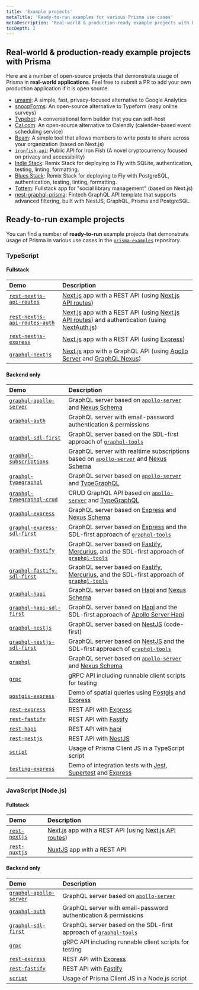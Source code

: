 ```yaml
---
title: 'Example projects'
metaTitle: 'Ready-to-run examples for various Prisma use cases'
metaDescription: 'Real-world & production-ready example projects with Prisma. Here are a number of open source projects that demonstrate usage of Prisma in real world applications.'
tocDepth: 2
---
```


## Real-world & production-ready example projects with Prisma

Here are a number of open-source projects that demonstrate usage of Prisma in **real-world applications**. Feel free to submit a PR to add your own production application if it is open source.

- [umami](https://github.com/mikecao/umami): A simple, fast, privacy-focused alternative to Google Analytics
- [snoopForms](https://github.com/snoopForms/snoopforms?ref=reactjsexample.com): An open-source alternative to Typeform (easy online surveys)
- [Typebot](https://github.com/baptisteArno/typebot.io): A conversational form builder that you can self-host
- [Cal.com](https://github.com/calcom/cal.com): An open-source alternative to Calendly (calender-based event scheduling service)
- [Beam](https://github.com/planetscale/beam): A simple tool that allows members to write posts to share across your organization (based on Next.js)
- [`ironfish-api`](https://github.com/iron-fish/ironfish-api): Public API for Iron Fish (A novel cryptocurrency focused on privacy and accessibility)
- [Indie Stack](https://github.com/remix-run/indie-stack): Remix Stack for deploying to Fly with SQLite, authentication, testing, linting, formatting.
- [Blues Stack](https://github.com/remix-run/blues-stack): Remix Stack for deploying to Fly with PostgreSQL, authentication, testing, linting, formatting.
- [Tottem](https://github.com/poulainv/tottem): Fullstack app for "social library management" (based on Next.js)
- [nest-graphql-prisma](https://github.com/Mingyang-Li/nest-graphql-prisma): Fintech GraphQL API template that supports advanced filtering, built with NestJS, GraphQL, Prisma and PostgreSQL.

## Ready-to-run example projects

You can find a number of **ready-to-run** example projects that demonstrate usage of Prisma in various use cases in the [`prisma-examples`](https://github.com/prisma/prisma-examples/) repository.

### TypeScript

#### Fullstack

| Demo                                                                                                                          | Description                                                                                                                                                                                          |
| :---------------------------------------------------------------------------------------------------------------------------- | :--------------------------------------------------------------------------------------------------------------------------------------------------------------------------------------------------- |
| [`rest-nextjs-api-routes`](https://github.com/prisma/prisma-examples/tree/latest/typescript/rest-nextjs-api-routes)           | [Next.js](https://nextjs.org/) app with a REST API (using [Next.js API routes](https://nextjs.org/docs/api-routes/introduction))                                                                     |
| [`rest-nextjs-api-routes-auth`](https://github.com/prisma/prisma-examples/tree/latest/typescript/rest-nextjs-api-routes-auth) | [Next.js](https://nextjs.org/) app with a REST API (using [Next.js API routes](https://nextjs.org/docs/api-routes/introduction)) and authentication (using [NextAuth.js](https://next-auth.js.org/)) |
| [`rest-nextjs-express`](https://github.com/prisma/prisma-examples/tree/latest/typescript/rest-nextjs-express)                 | [Next.js](https://nextjs.org/) app with a REST API (using [Express](https://expressjs.com/))                                                                                                         |
| [`graphql-nextjs`](https://github.com/prisma/prisma-examples/tree/latest/typescript/graphql-nextjs)                           | [Next.js](https://nextjs.org/) app with a GraphQL API (using [Apollo Server](https://github.com/apollographql/apollo-server) and [GraphQL Nexus](https://github.com/graphql-nexus/nexus))            |

#### Backend only

| Demo                                                                                                                      | Description                                                                                                                                                                                       |
| :------------------------------------------------------------------------------------------------------------------------ | :------------------------------------------------------------------------------------------------------------------------------------------------------------------------------------------------ |
| [`graphql-apollo-server`](https://github.com/prisma/prisma-examples/tree/latest/typescript/graphql-apollo-server)         | GraphQL server based on [`apollo-server`](https://www.apollographql.com/docs/apollo-server/) and [Nexus Schema](https://github.com/graphql-nexus/schema)                                          |
| [`graphql-auth`](https://github.com/prisma/prisma-examples/tree/latest/typescript/graphql-auth)                           | GraphQL server with email-password authentication & permissions                                                                                                                                   |
| [`graphql-sdl-first`](https://github.com/prisma/prisma-examples/tree/latest/typescript/graphql-sdl-first)                 | GraphQL server based on the SDL-first approach of [`graphql-tools`](https://www.apollographql.com/docs/graphql-tools/)                                                                            |
| [`graphql-subscriptions`](https://github.com/prisma/prisma-examples/tree/latest/typescript/subscriptions-pubsub)          | GraphQL server with realtime subscriptions based on [`apollo-server`](https://www.apollographql.com/docs/apollo-server/) and [Nexus Schema](https://github.com/graphql-nexus/schema)              |
| [`graphql-typegraphql`](https://github.com/prisma/prisma-examples/tree/latest/typescript/graphql-typegraphql)             | GraphQL server based on [`apollo-server`](https://www.apollographql.com/docs/apollo-server) and [TypeGraphQL](https://github.com/MichalLytek/type-graphql)                                        |
| [`graphql-typegraphql-crud`](https://github.com/prisma/prisma-examples/tree/latest/typescript/graphql-typegraphql-crud)   | CRUD GraphQL API based on [`apollo-server`](https://www.apollographql.com/docs/apollo-server) and [TypeGraphQL](https://github.com/MichalLytek/type-graphql)                                      |
| [`graphql-express`](https://github.com/prisma/prisma-examples/tree/latest/typescript/graphql-express)                     | GraphQL server based on [Express](https://expressjs.com/) and [Nexus Schema](https://github.com/graphql-nexus/schema)                                                                             |
| [`graphql-express-sdl-first`](https://github.com/prisma/prisma-examples/tree/latest/typescript/graphql-express-sdl-first) | GraphQL server based on [Express](https://expressjs.com/) and the SDL-first approach of [`graphql-tools`](https://www.apollographql.com/docs/graphql-tools/)                                      |
| [`graphql-fastify`](https://github.com/prisma/prisma-examples/tree/latest/typescript/graphql-fastify)                     | GraphQL server based on [Fastify](https://fastify.io/), [Mercurius](https://mercurius.dev/), and the SDL-first approach of [`graphql-tools`](https://www.graphql-tools.com/docs/generate-schema/) |
| [`graphql-fastify-sdl-first`](https://github.com/prisma/prisma-examples/tree/latest/typescript/graphql-fastify-sdl-first) | GraphQL server based on [Fastify](https://fastify.io/), [Mercurius](https://mercurius.dev/), and the SDL-first approach of [`graphql-tools`](https://www.graphql-tools.com/docs/generate-schema/) |
| [`graphql-hapi`](https://github.com/prisma/prisma-examples/tree/latest/typescript/graphql-hapi)                           | GraphQL server based on [Hapi](https://hapi.dev/) and [Nexus Schema](https://github.com/graphql-nexus/schema)                                                                                     |
| [`graphql-hapi-sdl-first`](https://github.com/prisma/prisma-examples/tree/latest/typescript/graphql-hapi-sdl-first)       | GraphQL server based on [Hapi](https://hapi.dev/) and the SDL-first approach of [Apollo Server Hapi](https://github.com/apollographql/apollo-server/tree/main/packages/apollo-server-hapi)        |
| [`graphql-nestjs`](https://github.com/prisma/prisma-examples/tree/latest/typescript/graphql-nestjs)                       | GraphQL server based on [NestJS](https://nestjs.com/) (code-first)                                                                                                                                |
| [`graphql-nestjs-sdl-first`](https://github.com/prisma/prisma-examples/tree/latest/typescript/graphql-nestjs-sdl-first)   | GraphQL server based on [NestJS](https://nestjs.com/) and the SDL-first approach of [`graphql-tools`](https://www.apollographql.com/docs/graphql-tools/)                                          |
| [`graphql`](https://github.com/prisma/prisma-examples/tree/latest/typescript/graphql)                                     | GraphQL server based on [`apollo-server`](https://www.apollographql.com/docs/apollo-server) and [Nexus Schema](https://github.com/graphql-nexus/schema)                                           |
| [`grpc`](https://github.com/prisma/prisma-examples/tree/latest/typescript/grpc)                                           | gRPC API including runnable client scripts for testing                                                                                                                                            |
| [`postgis-express`](https://github.com/prisma/prisma-examples/tree/latest/typescript/postgis-express)                     | Demo of spatial queries using [Postgis](http://postgis.net/) and [Express](https://expressjs.com/)                                                                                                |
| [`rest-express`](https://github.com/prisma/prisma-examples/tree/latest/typescript/rest-express)                           | REST API with [Express](https://expressjs.com/)                                                                                                                                                   |
| [`rest-fastify`](https://github.com/prisma/prisma-examples/tree/latest/typescript/rest-fastify)                           | REST API with [Fastify](https://www.fastify.io/)                                                                                                                                                  |
| [`rest-hapi`](https://github.com/prisma/prisma-examples/tree/latest/typescript/rest-hapi)                                 | REST API with [hapi](https://hapi.dev/)                                                                                                                                                           |
| [`rest-nestjs`](https://github.com/prisma/prisma-examples/tree/latest/typescript/rest-nestjs)                             | REST API with [NestJS](https://docs.nestjs.com/)                                                                                                                                                  |
| [`script`](https://github.com/prisma/prisma-examples/tree/latest/typescript/script)                                       | Usage of Prisma Client JS in a TypeScript script                                                                                                                                                  |
| [`testing-express`](https://github.com/prisma/prisma-examples/tree/latest/typescript/testing-express)                     | Demo of integration tests with [Jest](https://jestjs.io/), [Supertest](https://github.com/visionmedia/supertest) and [Express](https://expressjs.com/)                                            |

### JavaScript (Node.js)

#### Fullstack

| Demo                                                                                          | Description                                                                                                                      |
| :-------------------------------------------------------------------------------------------- | :------------------------------------------------------------------------------------------------------------------------------- |
| [`rest-nextjs`](https://github.com/prisma/prisma-examples/tree/latest/javascript/rest-nextjs) | [Next.js](https://nextjs.org/) app with a REST API (using [Next.js API routes](https://nextjs.org/docs/api-routes/introduction)) |
| [`rest-nuxtjs`](https://github.com/prisma/prisma-examples/tree/latest/javascript/rest-nuxtjs) | [NuxtJS](https://nuxtjs.org/) app with a REST API                                                                                |

#### Backend only

| Demo                                                                                                              | Description                                                                                                            |
| :---------------------------------------------------------------------------------------------------------------- | :--------------------------------------------------------------------------------------------------------------------- |
| [`graphql-apollo-server`](https://github.com/prisma/prisma-examples/tree/latest/javascript/graphql-apollo-server) | GraphQL server based on [`apollo-server`](https://www.apollographql.com/docs/apollo-server/)                           |
| [`graphql-auth`](https://github.com/prisma/prisma-examples/tree/latest/javascript/graphql-auth)                   | GraphQL server with email-password authentication & permissions                                                        |
| [`graphql-sdl-first`](https://github.com/prisma/prisma-examples/tree/latest/javascript/graphql-sdl-first)         | GraphQL server based on the SDL-first approach of [`graphql-tools`](https://www.apollographql.com/docs/graphql-tools/) |
| [`grpc`](https://github.com/prisma/prisma-examples/tree/latest/javascript/grpc)                                   | gRPC API including runnable client scripts for testing                                                                 |
| [`rest-express`](https://github.com/prisma/prisma-examples/tree/latest/javascript/rest-express)                   | REST API with [Express](https://expressjs.com/)                                                                        |
| [`rest-fastify`](https://github.com/prisma/prisma-examples/tree/latest/javascript/rest-fastify)                   | REST API with [Fastify](https://www.fastify.io/)                                                                       |
| [`script`](https://github.com/prisma/prisma-examples/tree/latest/javascript/script)                               | Usage of Prisma Client JS in a Node.js script                                                                          |
